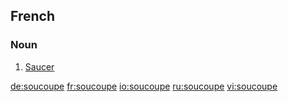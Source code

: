==French==

===Noun===
{{fr-noun|f}}

# [[saucer|Saucer]]

[[de:soucoupe]]
[[fr:soucoupe]]
[[io:soucoupe]]
[[ru:soucoupe]]
[[vi:soucoupe]]